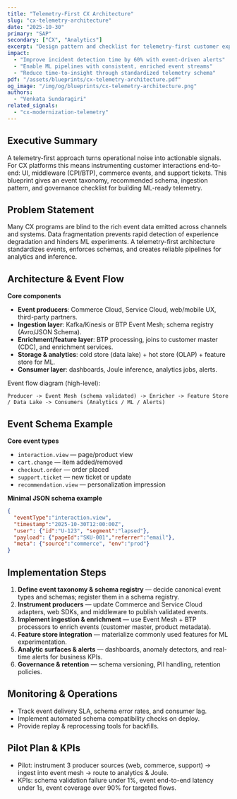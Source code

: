 ```yaml
---
title: "Telemetry-First CX Architecture"
slug: "cx-telemetry-architecture"
date: "2025-10-30"
primary: "SAP"
secondary: ["CX", "Analytics"]
excerpt: "Design pattern and checklist for telemetry-first customer experience platforms, enabling real-time analytics, event-driven automation, and ML-ready data streams."
impact:
  - "Improve incident detection time by 60% with event-driven alerts"
  - "Enable ML pipelines with consistent, enriched event streams"
  - "Reduce time-to-insight through standardized telemetry schema"
pdf: "/assets/blueprints/cx-telemetry-architecture.pdf"
og_image: "/img/og/blueprints/cx-telemetry-architecture.png"
authors:
  - "Venkata Sundaragiri"
related_signals:
  - "cx-modernization-telemetry"
---
```


## Executive Summary
A telemetry-first approach turns operational noise into actionable signals. For CX platforms this means instrumenting customer interactions end-to-end: UI, middleware (CPI/BTP), commerce events, and support tickets. This blueprint gives an event taxonomy, recommended schema, ingestion pattern, and governance checklist for building ML-ready telemetry.

## Problem Statement
Many CX programs are blind to the rich event data emitted across channels and systems. Data fragmentation prevents rapid detection of experience degradation and hinders ML experiments. A telemetry-first architecture standardizes events, enforces schemas, and creates reliable pipelines for analytics and inference.

## Architecture & Event Flow
**Core components**
- **Event producers**: Commerce Cloud, Service Cloud, web/mobile UX, third-party partners.  
- **Ingestion layer**: Kafka/Kinesis or BTP Event Mesh; schema registry (Avro/JSON Schema).  
- **Enrichment/feature layer**: BTP processing, joins to customer master (CDC), and enrichment services.  
- **Storage & analytics**: cold store (data lake) + hot store (OLAP) + feature store for ML.  
- **Consumer layer**: dashboards, Joule inference, analytics jobs, alerts.

Event flow diagram (high-level):  

```
Producer -> Event Mesh (schema validated) -> Enricher -> Feature Store / Data Lake -> Consumers (Analytics / ML / Alerts)
```

## Event Schema Example
**Core event types**
- `interaction.view` — page/product view  
- `cart.change` — item added/removed  
- `checkout.order` — order placed  
- `support.ticket` — new ticket or update  
- `recommendation.view` — personalization impression

**Minimal JSON schema example**
```json
{
  "eventType":"interaction.view",
  "timestamp":"2025-10-30T12:00:00Z",
  "user": {"id":"U-123", "segment":"lapsed"},
  "payload": {"pageId":"SKU-001","referrer":"email"},
  "meta": {"source":"commerce", "env":"prod"}
}
```

## Implementation Steps
1. **Define event taxonomy & schema registry** — decide canonical event types and schemas; register them in a schema registry.
2. **Instrument producers** — update Commerce and Service Cloud adapters, web SDKs, and middleware to publish validated events.
3. **Implement ingestion & enrichment** — use Event Mesh + BTP processors to enrich events (customer master, product metadata).
4. **Feature store integration** — materialize commonly used features for ML experimentation.
5. **Analytic surfaces & alerts** — dashboards, anomaly detectors, and real-time alerts for business KPIs.
6. **Governance & retention** — schema versioning, PII handling, retention policies.

## Monitoring & Operations
- Track event delivery SLA, schema error rates, and consumer lag.
- Implement automated schema compatibility checks on deploy.
- Provide replay & reprocessing tools for backfills.

## Pilot Plan & KPIs
- Pilot: instrument 3 producer sources (web, commerce, support) → ingest into event mesh → route to analytics & Joule.
- KPIs: schema validation failure under 1%, event end-to-end latency under 1s, event coverage over 90% for targeted flows.